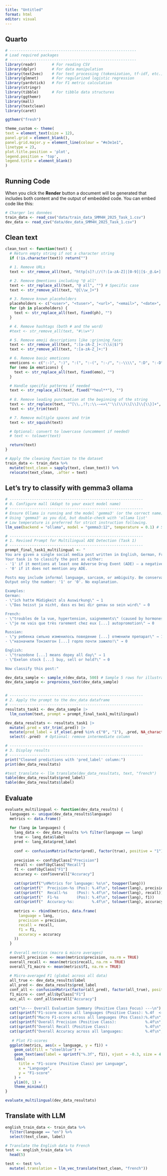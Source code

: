 ```yaml
---
title: "Untitled"
format: html
editor: visual
---
```


## Quarto

```r
# ---------------------------------------------------------
# Load required packages
# ---------------------------------------------------------
library(readr)       # For reading CSV
library(dplyr)       # For data manipulation
library(text2vec)    # For text processing (tokenization, tf-idf, etc.)
library(glmnet)      # For regularized logistic regression
library(yardstick)   # For F1 metric calculation
library(stringr)
library(tibble)      # For tibble data structures
library(ggthemr)
library(mall)
library(textclean)
library(caret)

ggthemr("fresh")

theme_custom <- theme(
text = element_text(size = 12),
panel.grid = element_blank(),
panel.grid.major.y = element_line(colour = "#e3e1e1",
linetype = 2),
plot.title.position = 'plot',
legend.position = 'top',
legend.title = element_blank()
)
```

## Running Code

When you click the **Render** button a document will be generated that includes both content and the output of embedded code. You can embed code like this:

```r
# Charger les données
train_data <- read_csv("data/train_data_SMM4H_2025_Task_1.csv")
dev_data <- read_csv("data/dev_data_SMM4H_2025_Task_1.csv")
```
## Clean text

```r

clean_text <- function(text) {
  # Return empty string if not a character string
  if (!is.character(text)) return("")

  # 1. Remove URLs
  text <- str_remove_all(text, "http[s]?://(?:[a-zA-Z]|[0-9]|[$-_@.&+]|[!*\\(\\),]|(?:%[0-9a-fA-F][0-9a-fA-F]))+")

  # 2. Remove @mentions including "@ all"
  text <- str_replace_all(text, "@ all", "") # Specific case
  text <- str_remove_all(text, "@[\\w_]+")

  # 3. Remove known placeholders
  placeholders <- c("<user>", "<tuser>", "<url>", "<email>", "<date>", "HTTPURL________________")
  for (ph in placeholders) {
    text <- str_replace_all(text, fixed(ph), "")
  }

  # 4. Remove hashtags (both # and the word)
  #text <- str_remove_all(text, "#\\w+")

  # 5. Remove emoji descriptions like :grinning_face:
  text <- str_remove_all(text, ":[a-zA-Z_]+:(\\s|$)")
  text <- str_remove_all(text, ":[a-zA-Z_]+:")

  # 6. Remove basic emoticons
  emoticons <- c(":-)", ":)", ":(", ":-(", ":-/", ":-\\\\", ":D", ":-D", ";-)", ";\\)")
  for (emo in emoticons) {
    text <- str_replace_all(text, fixed(emo), "")
  }

  # Handle specific patterns if needed
  text <- str_replace_all(text, fixed("*heul**"), "")
  
  # 8. Remove leading punctuation at the beginning of the string
  text <- str_replace(text, "^[\\.,!?;:\\-–«»\"'\\(\\)\\[\\]\\{\\}]+", "")
  text <- str_trim(text)

  # 7. Remove multiple spaces and trim
  text <- str_squish(text)

  # Optional: convert to lowercase (uncomment if needed)
  # text <- tolower(text)

  return(text)
}

# Apply the cleaning function to the dataset
train_data <- train_data %>%
  mutate(text_clean = sapply(text, clean_text)) %>%
  relocate(text_clean, .after = text)
```


## Let's try to classify with gemma3 ollama

```r

# ------------------------------------------------------------
# 0. Configure mall (Adapt to your exact model name)
# ------------------------------------------------------------
# Ensure Ollama is running and the model 'gemma3' (or the correct name) is available
# Using 'gemma3' as you did, but double-check with 'ollama list'
# Low temperature is preferred for strict instruction following.
llm_use(backend = "ollama", model = "gemma3:12", temperature = 0.1) # Seed might be useful for reproducibility

# ------------------------------------------------------------
# 1. Revised Prompt for Multilingual ADE Detection (Task 1)
# ------------------------------------------------------------
prompt_final_task1_multilingual <- "
You are given a single social media post written in English, German, French, or Russian.
Your task is to classify the post as either:
- '1' if it mentions at least one Adverse Drug Event (ADE) — a negative medical side effect clearly associated with a drug.
- '0' if it does not mention any ADE.

Posts may include informal language, sarcasm, or ambiguity. Be conservative: only assign '1' when the ADE mention is clear and drug-related.
Output only the number: '1' or '0'. No explanation.

Examples:
German:
- \"ich hatte Müdigkeit als Auswirkung\" → 1
- \"Das heisst ja nicht, dass es bei dir genau so sein wird\" → 0

French:
- \"troubles de la vue, hypertension, saignements\" (caused by hormones) → 1
- \"je ne vais que très rarement chez eux [...] autopromotion\" → 0

Russian:
- \"у ребенка сильно изменилось поведение [...] отменили препарат\" → 1
- \"назначили Тонзилгон [...] горло почти зажило!\" → 0

English:
- \"trazodone [...] means dopey all day\" → 1
- \"Exelon stock [...] buy, sell or hold?\" → 0

Now classify this post:"

dev_data_sample <- sample_n(dev_data, 500) # Sample 5 rows for illustration
dev_data_sample <- preprocess_text(dev_data_sample)


# ------------------------------------------------------------
# 2. Apply the prompt to the dev_data dataframe
# ------------------------------------------------------------
resultats_task1 <- dev_data_sample |>
  llm_custom(text, prompt = prompt_final_task1_multilingual)

dev_data_resultats <- resultats_task1 |>
  mutate(.pred = str_trim(.pred)) |>
  mutate(pred_label = if_else(.pred %in% c("0", "1"), .pred, NA_character_)) |>
  select(-.pred)  # Optional: remove intermediate column

# ------------------------------------------------------------
# 3. Display results
# ------------------------------------------------------------
print("Cleaned predictions with 'pred_label' column:")
print(dev_data_resultats)

#test_translate <- llm_translate(dev_data_resultats, text, "french")
table(dev_data_resultats$pred_label)
table(dev_data_resultats$label)
```

## Evaluate

```r
evaluate_multilingual <- function(dev_data_results) {
  languages <- unique(dev_data_results$language)
  metrics <- data.frame()
  
  for (lang in languages) {
    lang_data <- dev_data_results %>% filter(language == lang)
    true <- lang_data$label
    pred <- lang_data$pred_label
    
    conf <- confusionMatrix(factor(pred), factor(true), positive = "1")
    
    precision <- conf$byClass["Precision"]
    recall <- conf$byClass["Recall"]
    f1 <- conf$byClass["F1"]
    accuracy <- conf$overall["Accuracy"]
    
    cat(sprintf("\nMetrics for language: %s\n", toupper(lang)))
    cat(sprintf("  Precision-%s (Pos): %.4f\n", tolower(lang), precision))
    cat(sprintf("  Recall-%s    (Pos): %.4f\n", tolower(lang), recall))
    cat(sprintf("  F1-%s        (Pos): %.4f\n", tolower(lang), f1))
    cat(sprintf("  Accuracy-%s:        %.4f\n", tolower(lang), accuracy))
    
    metrics <- rbind(metrics, data.frame(
      language = lang,
      precision = precision,
      recall = recall,
      f1 = f1,
      accuracy = accuracy
    ))
  }
  
  # Overall metrics (macro & micro averages)
  overall_precision <- mean(metrics$precision, na.rm = TRUE)
  overall_recall <- mean(metrics$recall, na.rm = TRUE)
  overall_f1_macro <- mean(metrics$f1, na.rm = TRUE)
  
  # Micro-averaged F1 (global across all data)
  all_true <- dev_data_results$label
  all_pred <- dev_data_results$pred_label
  conf_all <- confusionMatrix(factor(all_pred), factor(all_true), positive = "1")
  f1_micro <- conf_all$byClass["F1"]
  acc_all <- conf_all$overall["Accuracy"]
  
  cat("\n--- Overall Evaluation Summary (Positive Class Focus) ---\n")
  cat(sprintf("F1-score across all languages (Positive Class): %.4f  <-- Primary Metric\n", f1_micro))
  cat(sprintf("Macro F1-score across all languages (Pos Class):%.4f\n", overall_f1_macro))
  cat(sprintf("Overall Precision (Positive Class):             %.4f\n", overall_precision))
  cat(sprintf("Overall Recall (Positive Class):                %.4f\n", overall_recall))
  cat(sprintf("Overall Accuracy across all languages:          %.4f\n", acc_all))
  
   # Plot F1-scores
  ggplot(metrics, aes(x = language, y = f1)) +
    geom_col(fill = "steelblue") +
    geom_text(aes(label = sprintf("%.3f", f1)), vjust = -0.3, size = 4.5) +
    labs(
      title = "F1-score (Positive Class) per Language",
      x = "Language",
      y = "F1-score"
    ) +
    ylim(0, 1) +
    theme_minimal()
}

evaluate_multilingual(dev_data_resultats)
```

## Translate with LLM

```r
english_train_data <- train_data %>%
  filter(language == "en") %>%
  select(text_clean, label)

# Translate the English data to French
test <- english_train_data %>%
  head(5)

test <- test %>%
  mutate(.translation = llm_vec_translate(text_clean, "french"))


```

